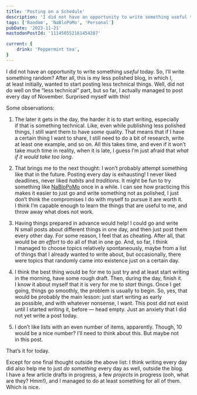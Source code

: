 ```yaml
---
title: 'Posting on a Schedule'
description: 'I did not have an opportunity to write something useful today. So, I’ll write something random? After all, this is my less polished blog, in which I, at least initially, wanted to start posting less technical things. Well, did not do well on the “less technical” part, but so far, I actually managed to post every day of November. Surprised myself with this! In this post, I’m sharing some observations from this experience so far.'
tags: ['Random', 'NaBloPoMo', 'Personal']
pubDate: '2023-11-21'
mastodonPostId: '111450552161454287'

current: {
	drink: 'Peppermint tea',
}
---
```


I did not have an opportunity to write something _useful_ today. So, I’ll write something random? After all, this is my less polished blog, in which I, at least initially, wanted to start posting less technical things. Well, did not do well on the “less technical” part, but so far, I actually managed to post every day of November. Surprised myself with this!

Some observations:

1. The later it gets in the day, the harder it is to start writing, especially if that is something technical. Like, even while publishing less polished things, I still want them to have _some_ quality. That means that if I have a certain thing I want to share, I still need to do a bit of research, write at least one example, and so on. All this takes time, and even if it won’t take much time in reality, when it is late, I guess I’m just afraid that _what if it would take too long_.

2. That brings me to the next thought: I won’t probably attempt something like that in the future. Posting every day is exhausting! I never liked deadlines, never liked _habits_ and _traditions_. It might be fun to try something like [NaBloPoMo](https://indieweb.org/National_Blog_Posting_Month) once in a while. I can see how practicing this makes it easier to just go and write something not as polished, I just don’t think the compromises I do with myself to pursue it are worth it. I think I’m capable enough to learn the things that are useful to me, and throw away what does not work.

3. Having things prepared in advance would help! I could go and write N small posts about different things in one day, and then just post them every other day. For some reason, I feel that as cheating. After all, that would be _an effort_ to do all of that in one go. And, so far, I think I managed to choose topics relatively spontaneously, maybe from a list of things that I already wanted to write about, but occasionally, there were topics that randomly came into existence just on a certain day.

4. I think the best thing would be for me to just try and at least start writing in the morning, have some rough draft. Then, during the day, finish it. I know it about myself that it is very for me to _start_ things. Once I get going, things go smoothly, the problem is usually to begin. So, yes, that would be probably the main lesson: just start writing as early as possible, and with whatever nonsense, I want. This post did not exist until I started writing it, before — head empty. Just an anxiety that I did not yet write a post today.

5. I don’t like lists with an even number of items, apparently. Though, 10 would be a nice number? I’ll need to think about this. But maybe not in this post.

That’s it for today.

Except for one final thought outside the above list: I think writing every day did also help me to just _do something_ every day as well, outside the blog. I have a few article drafts in progress, a few _projects_ in progress (ooh, what are they? Hmm!), and I managed to do at least something for all of them. Which is nice.
